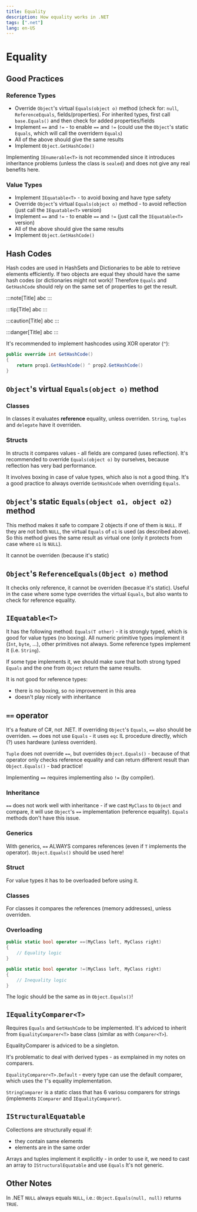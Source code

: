 ```yaml
---
title: Equality
description: How equality works in .NET
tags: [".net"]
lang: en-US
---
```


# Equality

## Good Practices

### Reference Types

- Override `Object`'s virtual `Equals(object o)` method (check for: `null`,
  `ReferenceEquals`, fields/properties). For inherited types, first call
  `base.Equals()` and then check for added properties/fields
- Implement `==` and `!=` - to enable `==` and `!=` (could use the `Object`'s
  static `Equals`, which will call the overridern `Equals`)
- All of the above should give the same results
- Implement `Object.GetHashCode()`

Implementing `IEnumerable<T>` is not recommended since it introduces inheritance
problems (unless the class is `sealed`) and does not give any real benefits
here.

### Value Types

- Implement `IEquatable<T>` - to avoid boxing and have type safety
- Override `Object`'s virtual `Equals(object o)` method - to avoid reflection
  (just call the `IEquatable<T>` version)
- Implement `==` and `!=` - to enable `==` and `!=` (just call the
  `IEquatable<T>` version)
- All of the above should give the same results
- Implement `Object.GetHashCode()`

## Hash Codes

Hash codes are used in HashSets and Dictionaries to be able to retrieve elements
efficiently. If two objects are equal they should have the same hash codes (or
dictionaries might not work)! Therefore `Equals` and `GetHashCode` should rely
on the same set of properties to get the result.

:::note[Title]
abc
:::

:::tip[Title]
abc
:::

:::caution[Title]
abc
:::

:::danger[Title]
abc
:::

It's recommended to implement hashcodes using XOR operator (`^`):

```csharp {1}
public override int GetHashCode()
{
    return prop1.GetHashCode() ^ prop2.GetHashCode()
}
```

## `Object`'s virtual `Equals(object o)` method

### Classes

In classes it evaluates **reference** equality, unless overriden. `String`,
`tuples` and `delegate` have it overriden.

### Structs

In structs it compares values - all fields are compared (uses reflection). It's
recommended to override `Equals(object o)` by ourselves, because reflection has
very bad performance.

It involves boxing in case of value types, which also is not a good thing. It's
a good practice to always override `GetHashCode` when overriding `Equals`.

## `Object`'s static `Equals(object o1, object o2)` method

This method makes it safe to compare 2 objects if one of them is `NULL`. If they
are not both `NULL`, the virtual `Equals` of `o1` is used (as described above).
So this method gives the same result as virtual one (only it protects from case
where `o1` is `NULL`).

It cannot be overriden (because it's static)

## `Object`'s `ReferenceEquals(Object o)` method

It checks only reference, it cannot be overriden (becasue it's static). Useful
in the case where some type overrides the virtual `Equals`, but also wants to
check for reference equality.

## `IEquatable<T>`

It has the following method: `Equals(T other)` - it is strongly typed, which is
good for value types (no boxing). All numeric primitive types implement it
(`Int`, `byte`, ...), other primitives not always. Some reference types
implement it (i.e. `String`).

If some type implements it, we should make sure that both strong typed `Equals`
and the one from `Object` return the same results.

It is not good for reference types:
- there is no boxing, so no improvement in this area
- doesn't play nicely with inheritance

## `==` operator

It's a feature of C#, not .NET. If overriding `Object`'s `Equals`, `==` also
should be overriden. `==` does not use `Equals` - it uses `eqc` IL procedure
directly, which (?) uses hardware (unless overriden).

`Tuple` does not override `==`, but overrides `Object.Equals()` - because of
that operator only checks reference equality and can return different result
than `Object.Equals()` - bad practice!

Implementing `==` requires implementing also `!=` (by compiler).

### Inheritance

`==` does not work well with inheritance - if we cast `MyClass` to `Object` and
compare, it will use `Object`'s `==` implementation (reference equality).
`Equals` methods don't have this issue.

### Generics

With generics, `==` ALWAYS compares references (even if `T` implements the
operator). `Object.Equals()` should be used here!

### Struct

For value types it has to be overloaded before using it.

### Classes
For classes it compares the references (memory addresses), unless overriden.

### Overloading

```csharp
public static bool operator ==(MyClass left, MyClass right) 
{
    // Equality logic
}

public static bool operator !=(MyClass left, MyClass right) 
{
    // Inequality logic
}
```

The logic should be the same as in `Object.Equals()`!

## `IEqualityComparer<T>`

Requires `Equals` and `GetHashCode` to be implemented. It's adviced to inherit
from `EqualityComparer<T>` base class (similar as with `Comparer<T>`).

EqualityComparer is adviced to be a singleton.

It's problematic to deal with derived types - as exmplained in my notes on
comparers.

`EqualityComparer<T>.Default` - every type can use the default comparer, which
uses the `T`'s equality implementation.

`StringComparer` is a static class that has 6 variosu comparers for strings
(implements `IComparer` and `IEqualityComparer`).

## `IStructuralEquatable`

Collections are structurally equal if:
- they contain same elements
- elements are in the same order

Arrays and tuples implement it explicitly - in order to use it, we need to cast
an array to `IStructuralEquatable` and use `Equals` It's not generic.

## Other Notes

In .NET `NULL` always equals `NULL`, i.e.: `Object.Equals(null, null)` returns
`TRUE`.